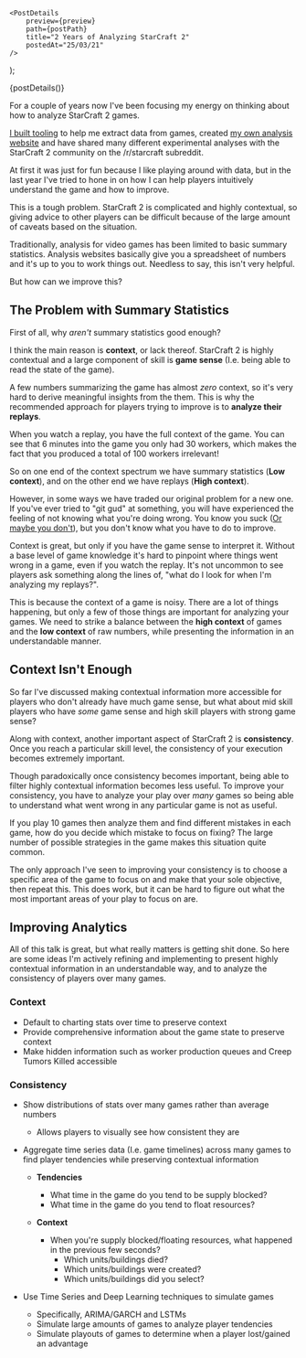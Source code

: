 

    <PostDetails
        preview={preview}
        path={postPath}
        title="2 Years of Analyzing StarCraft 2"
        postedAt="25/03/21"
    />
);

<Fragment>{postDetails()}</Fragment>

For a couple of years now I've been focusing my energy on thinking about how to
analyze StarCraft 2 games.

[I built tooling](https://github.com/ZephyrBlu/zephyrus-sc2-parser) to help me
extract data from games, created [my own analysis website](https://zephyrus.gg)
and have shared many different experimental analyses with the StarCraft 2 community
on the /r/starcraft subreddit.

At first it was just for fun because I like playing around with data, but in the last year
I've tried to hone in on how I can help players intuitively understand the game and
how to improve.

This is a tough problem. StarCraft 2 is complicated and highly contextual, so giving advice to other
players can be difficult because of the large amount of caveats based on the situation.

Traditionally, analysis for video games has been limited to basic summary statistics.
Analysis websites basically give you a spreadsheet of numbers and it's up to you to work things out.
Needless to say, this isn't very helpful.

But how can we improve this?

## The Problem with Summary Statistics

First of all, why *aren't* summary statistics good enough?

I think the main reason is **context**, or lack thereof. StarCraft 2 is highly contextual and a
large component of skill is **game sense** (I.e. being able to read the state of the game).

A few numbers summarizing the game has almost *zero* context, so it's very hard to derive
meaningful insights from the them. This is why the recommended approach for players trying to
improve is to **analyze their replays**.

When you watch a replay, you have the full context of the game. You can see that 6 minutes into
the game you only had 30 workers, which makes the fact that you produced a total of 100 workers irrelevant!

So on one end of the context spectrum we have summary statistics (**Low context**), and on the other end
we have replays (**High context**).

However, in some ways we have traded our original problem for a new one. If you've ever tried to "git gud"
at something, you will have experienced the feeling of not knowing what you're doing wrong.
You know you suck ([Or maybe you don't](https://en.wikipedia.org/wiki/Dunning%E2%80%93Kruger_effect)),
but you don't know what you have to do to improve.

Context is great, but only if you have the game sense to interpret it. Without a base level of
game knowledge it's hard to pinpoint where things went wrong in a game, even if you watch the replay.
It's not uncommon to see players ask something along the lines of, "what do I look for when I'm analyzing my replays?".

This is because the context of a game is noisy. There are a lot of things happening, but only a few of those things
are important for analyzing your games. We need to strike a balance between the **high context** of games and
the **low context** of raw numbers, while presenting the information in an understandable manner.

## Context Isn't Enough

So far I've discussed making contextual information more accessible for players who don't
already have much game sense, but what about mid skill players who have *some* game sense
and high skill players with strong game sense?

Along with context, another important aspect of StarCraft 2 is **consistency**. Once you reach a
particular skill level, the consistency of your execution becomes extremely important.

Though paradoxically once consistency becomes important, being able to filter highly contextual
information becomes less useful. To improve your consistency, you have to analyze your play
over *many* games so being able to understand what went wrong in any particular game is not
as useful.

If you play 10 games then analyze them and find different mistakes in each game, how do you
decide which mistake to focus on fixing? The large number of possible strategies in the game
makes this situation quite common.

The only approach I've seen to improving your consistency is to choose a specific area of
the game to focus on and make that your sole objective, then repeat this. This does work,
but it can be hard to figure out what the most important areas of your play to focus on are.

## Improving Analytics

All of this talk is great, but what really matters is getting shit done. So here are some ideas
I'm actively refining and implementing to present highly contextual information in an
understandable way, and to analyze the consistency of players over many games.

### Context

- Default to charting stats over time to preserve context
- Provide comprehensive information about the game state to preserve context
- Make hidden information such as worker production queues and Creep Tumors Killed accessible

### Consistency

- Show distributions of stats over many games rather than average numbers
    - Allows players to visually see how consistent they are

- Aggregate time series data (I.e. game timelines) across many games to find player tendencies while preserving contextual information
    - **Tendencies**
        - What time in the game do you tend to be supply blocked?
        - What time in the game do you tend to float resources?

    - **Context**
        - When you're supply blocked/floating resources, what happened in the previous few seconds?
            - Which units/buildings died?
            - Which units/buildings were created?
            - Which units/buildings did you select?

- Use Time Series and Deep Learning techniques to simulate games
    - Specifically, ARIMA/GARCH and LSTMs
    - Simulate large amounts of games to analyze player tendencies
    - Simulate playouts of games to determine when a player lost/gained an advantage
